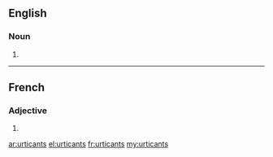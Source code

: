 ==English==

===Noun===
{{head|en|noun plural form}}

# {{plural of|urticant|lang=en}}

----

==French==

===Adjective===
{{fr-adj-form}}

# {{masculine plural of|urticant|lang=fr}}

[[ar:urticants]]
[[el:urticants]]
[[fr:urticants]]
[[my:urticants]]